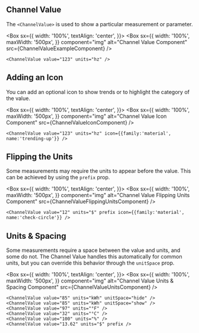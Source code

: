 
## Channel Value

The `<ChannelValue>` is used to show a particular measurement or parameter.

<Box
  sx={{
    width: '100%',
    textAlign: 'center',
  }}>
  <Box
    sx={{
      width: '100%',
      maxWidth: '500px',
    }}
    component="img"
    alt="Channel Value Component"
    src={ChannelValueExampleComponent}
  />
</Box>

```
<ChannelValue value="123" units="hz" />
```

## Adding an Icon

You can add an optional icon to show trends or to highlight the category of the value.

<Box
  sx={{
    width: '100%',
    textAlign: 'center',
  }}>
  <Box
    sx={{
      width: '100%',
      maxWidth: '500px',
    }}
    component="img"
    alt="Channel Value Icon Component"
    src={ChannelValueIconComponent}
  />
</Box>

```
<ChannelValue value="123" units="hz" icon={{family:'material', name:'trending-up'}} />
```

## Flipping the Units

Some measurements may require the units to appear before the value. This can be achieved by using the `prefix` prop.

<Box
  sx={{
    width: '100%',
    textAlign: 'center',
  }}>
  <Box
    sx={{
      width: '100%',
      maxWidth: '500px',
    }}
    component="img"
    alt="Channel Value Flipping Units Component"
    src={ChannelValueFlippingUnitsComponent}
  />
</Box>

```
<ChannelValue value="12" units="$" prefix icon={{family:'material', name:'check-circle'}} />
```

## Units & Spacing

Some measurements require a space between the value and units, and some do not. The Channel Value handles this automatically for common units, but you can override this behavior through the `unitSpace` prop.

<Box
  sx={{
    width: '100%',
    textAlign: 'center',
  }}>
  <Box
    sx={{
      width: '100%',
      maxWidth: '500px',
    }}
    component="img"
    alt="Channel Value Units & Spacing Component"
    src={ChannelValueUnitsComponent}
  />
</Box>

```
<ChannelValue value="85" units="kWh" unitSpace="hide" />
<ChannelValue value="85" units="kWh" unitSpace="show" />
<ChannelValue value="97" units="°F" />
<ChannelValue value="32" units="°C" />
<ChannelValue value="100" units="%" />
<ChannelValue value="13.62" units="$" prefix />
```